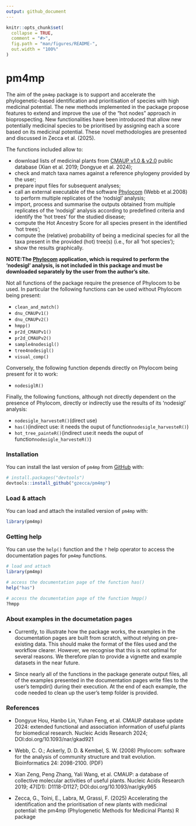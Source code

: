 ```yaml
---
output: github_document
---
```


<!-- README.md is generated from README.Rmd. Please edit that file -->

```r
knitr::opts_chunk$set(
  collapse = TRUE,
  comment = "#>",
  fig.path = "man/figures/README-",
  out.width = "100%"
)
```

# pm4mp

<!-- badges: start -->
<!-- badges: end -->

The aim of the `pm4mp` package is to support and accelerate the phylogenetic-based
identification and prioritisation of species with high medicinal potential. 
The new methods implemented in the package propose features to extend and improve 
the use of the "hot nodes" approach in bioprospecting. New functionalities have been 
introduced that allow new potentially medicinal species to be prioritised by 
assigning each a score based on its medicinal potential.
These novel methodologies are presented and discussed in Zecca et al. (2025).
 
The functions included allow to:

- download lists of medicinal plants from [CMAUP v1.0 & v2.0](https://bidd.group/CMAUP/)
  public database (Xian et al. 2019; Dongyue et al. 2024);
- check and match taxa names against a reference phylogeny provided by the user;
- prepare input files for subsequent analyses;
- call an external executable of the software [Phylocom](https://github.com/phylocom/phylocom)
  (Webb et al.2008) to perform multiple replicates of the 'nodsigl' analysis;
- import, process and summarise the outputs obtained from multiple replicates of
  the 'nodsigl' analysis according to predefined criteria and identify the 
  'hot trees' for the studied disease;
- compute the Hot Ancestry Score for all species present in the identified 
  'hot trees';
- compute the (relative) probability of being a medicinal species for all the taxa 
  present in the provided (hot) tree(s) (i.e., for all 'hot species');
- show the results graphically.

**NOTE:The [Phylocom](https://github.com/phylocom/phylocom) application, which is
required to perform the ‘nodesigl’ analysis, is not included in this package and 
must be downloaded separately by the user from the author's site.**

Not all functions of the package require the presence of Phylocom to be used. In particular the following functions can be used without Phylocom being present:

- `clean_and_match()`
- `dnu_CMAUPv1()`
- `dnu_CMAUPv2()`
- `hmpp()`
- `pr2d_CMAUPv1()`
- `pr2d_CMAUPv2()`
- `sample4nodesigl()`
- `tree4nodesigl()`
- `visual_comp()`

Conversely, the following function depends directly on Phylocom being present for
it to work:

- `nodesiglR()`

Finally, the following functions, although not directly dependent on the presence of 
Phylocom, directly or indirectly use the results of its 'nodesigl' analysis:

- `nodesigle_harvesteR()`(direct use)
- `has()`(indirect use: it needs the ouput of function`nodesigle_harvesteR()`)
- `hot_tree_painteR()`(indirect use:it needs the ouput of function`nodesigle_harvesteR()`)



### Installation
You can install the last version of `pm4mp` from [GitHub](https://github.com/) with:

``` r
# install.packages("devtools")
devtools::install_github("gzecca/pm4mp")
```

### Load & attach
You can load and attach the installed version of `pm4mp` with:

```r
library(pm4mp)

```

### Getting help
You can use the `help()` function and the `?` help operator to access the documentation
pages for `pm4mp` functions.

```r
# load and attach
library(pm4mp)

# access the documentation page of the function has()
help("has")

# access the documentation page of the function hmpp()
?hmpp
```

### About examples in the documetation pages
* Currently, to illustrate how the package works, the examples in the documentation
  pages are built from scratch, without relying on pre-existing data. This should 
  make the format of the files used and the workflow clearer.
  However, we recognise that this is not optimal for several reasons. We therefore 
  plan to provide a vignette and example datasets in the near future.

* Since nearly all of the functions in the package generate output files, all of
  the examples presented in the documentation pages write files to the user's tempdir()
  during their execution. At the end of each example, the code needed to clean up
  the user's temp folder is provided.

### References
* Dongyue Hou, Hanbo Lin, Yuhan Feng, et al. CMAUP database update 2024: extended  functional and association information of useful plants for biomedical research. Nucleic Acids Research 2024; 
DOI:doi.org/10.1093/nar/gkad921

* Webb, C. O.; Ackerly, D. D. & Kembel, S. W. (2008) Phylocom: software for the analysis of community structure and trait evolution. Bioinformatics 24: 2098-2100. (PDF)

* Xian Zeng, Peng Zhang, Yali Wang, et al. CMAUP: a database of collective molecular activities of useful plants. Nucleic Acids Research 2019; 47(D1): D1118-D1127; DOI:doi.org/10.1093/nar/gky965

* Zecca, G., Toini, E., Labra, M, Grassi, F. (2025) Accelerating the identification and the prioritisation of new plants with medicinal potential: the pm4mp (Phylogenetic Methods for Medicinal Plants) R package
